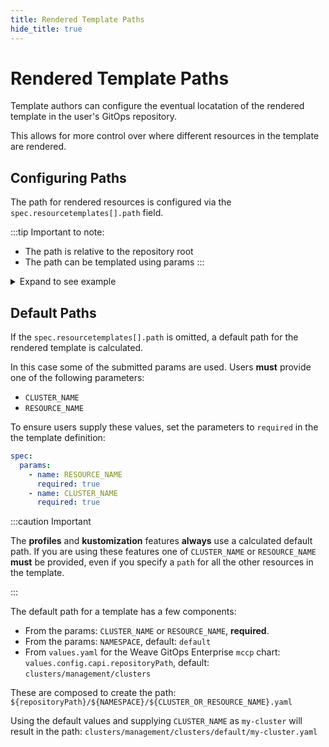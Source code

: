 ```yaml
---
title: Rendered Template Paths
hide_title: true
---
```



# Rendered Template Paths <TierLabel tiers="Enterprise" />

Template authors can configure the eventual locatation of the rendered template
in the user's GitOps repository.

This allows for more control over where different resources in the template are rendered.

## Configuring Paths

The path for rendered resources is configured via the
`spec.resourcetemplates[].path` field.

:::tip Important to note:
- The path is relative to the repository root
- The path can be templated using params
:::

<details><summary>Expand to see example</summary>

```yaml
spec:
  resourcetemplates:
    // highlight-next-line
    - path: clusters/${CLUSTER_NAME}/definition/cluster.yaml
      content:
        - apiVersion: cluster.x-k8s.io/v1alpha4
          kind: Cluster
          metadata:
            name: ${CLUSTER_NAME}
          ...
        - apiVersion: infrastructure.cluster.x-k8s.io/v1alpha4
          kind: AWSCluster
          metadata:
            name: ${CLUSTER_NAME}
          ...
    // highlight-next-line
    - path: clusters/${CLUSTER_NAME}/workloads/helmreleases.yaml
      content:
        - apiVersion: helm.toolkit.fluxcd.io/v2beta1
          kind: HelmRelease
          metadata:
            name: ${CLUSTER_NAME}-nginx
          ...
        - apiVersion: helm.toolkit.fluxcd.io/v2beta1
          kind: HelmRelease
          metadata:
            name: ${CLUSTER_NAME}-cert-manager
          ...
```

</details>

## Default Paths

If the `spec.resourcetemplates[].path` is omitted, a default path for the
rendered template is calculated.

In this case some of the submitted params are used. Users **must** provide one of the following parameters:
- `CLUSTER_NAME`
- `RESOURCE_NAME`

To ensure users supply these values, set the parameters to `required` in the the
template definition:

```yaml
spec:
  params:
    - name: RESOURCE_NAME
      required: true
    - name: CLUSTER_NAME
      required: true
```

:::caution Important

The **profiles** and **kustomization** features **always** use a calculated default path.
If you are using these features one of `CLUSTER_NAME` or `RESOURCE_NAME`
**must** be provided, even if you specify a `path` for all the other resources in the template.

:::

The default path for a template has a few components:
- From the params: `CLUSTER_NAME` or `RESOURCE_NAME`, **required**.
- From the params: `NAMESPACE`, default: `default`
- From `values.yaml` for the Weave GitOps Enterprise `mccp` chart: `values.config.capi.repositoryPath`, default: `clusters/management/clusters`

These are composed to create the path:
`${repositoryPath}/${NAMESPACE}/${CLUSTER_OR_RESOURCE_NAME}.yaml`

Using the default values and supplying `CLUSTER_NAME` as `my-cluster` will result in the path:
`clusters/management/clusters/default/my-cluster.yaml`

